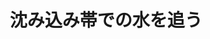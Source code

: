 ﻿---
title: "沈み込み帯での水を追う"
category: "理学院"
vol: 73
interviewee: "岩森 光"
url: "http://www.eri.u-tokyo.ac.jp/wp-content/uploads/2018/05/Guidance18_Iwamori.pdf"
tags: ["物質","地球","機構","シミュレーション","水"]
pdf: "73-2-iwamori.pdf"
career: ""
pdfurl: "73-2-iwamori/73-2-iwamori.pdf"
preface: "地球内部ダイナミクスとは、地球内部の物質の循環とその機構に関する分野である。地球内部のマントルと呼ばれる層は熱対流しており、その影響として地震や火山活動が起こっている。そのため、地球内部ダイナミクスを研究することは地球の活動を解明することにつながる。岩森先生は、沈み込み帯と呼ばれる場所での火山活動には水が関係していると考えており、そこでの水の移動を追っている。その手法としてシミュレーションを利用している。本稿ではどのように水の移動を追っているのかを紹介する。"
---
